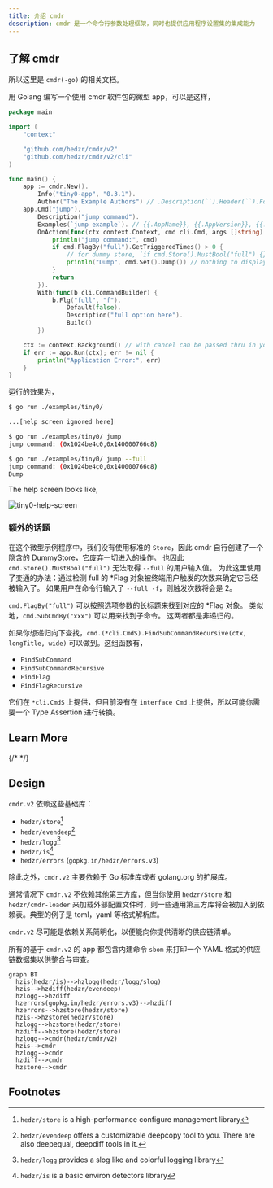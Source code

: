 ```yaml
---
title: 介绍 cmdr
description: cmdr 是一个命令行参数处理框架，同时也提供应用程序设置集的集成能力
---
```


## 了解 cmdr

所以这里是 `cmdr(-go)` 的相关文档。

<Cards>
  <Card title="Cmdr(-go) v2 Documentation" href="./cmdr.v2/" />
  <Card title="Store Documentation" href="./store/" />
  <Card title="EvenDeep Documentation" href="./evendeep/" />
  <Card title="Logg/slog Documentation" href="./logg/" />
  <Card title="Is Documentation" href="./is/" />
  <Card title="Cmdr(-go) v1 Documentation" href="./cmdr.v1/" />
</Cards>

用 Golang 编写一个使用 cmdr 软件包的微型 app，可以是这样，

```go title="./examples/tiny0/main.go"
package main

import (
	"context"

	"github.com/hedzr/cmdr/v2"
	"github.com/hedzr/cmdr/v2/cli"
)

func main() {
	app := cmdr.New().
		Info("tiny0-app", "0.3.1").
		Author("The Example Authors") // .Description(``).Header(``).Footer(``)
	app.Cmd("jump").
		Description("jump command").
		Examples(`jump example`). // {{.AppName}}, {{.AppVersion}}, {{.DadCommands}}, {{.Commands}}, ...
		OnAction(func(ctx context.Context, cmd cli.Cmd, args []string) (err error) {
			println("jump command:", cmd)
			if cmd.FlagBy("full").GetTriggeredTimes() > 0 {
				// for dummy store, `if cmd.Store().MustBool("full") {}` cannot work
				println("Dump", cmd.Set().Dump()) // nothing to display since a dummy store created
			}
			return
		}).
		With(func(b cli.CommandBuilder) {
			b.Flg("full", "f").
				Default(false).
				Description("full option here").
				Build()
		})

	ctx := context.Background() // with cancel can be passed thru in your actions
	if err := app.Run(ctx); err != nil {
		println("Application Error:", err)
	}
}
```

运行的效果为，

```bash
$ go run ./examples/tiny0/

...[help screen ignored here]

$ go run ./examples/tiny0/ jump
jump command: (0x1024be4c0,0x140000766c8)

$ go run ./examples/tiny0/ jump --full
jump command: (0x1024be4c0,0x140000766c8)
Dump
```

The help screen looks like,

![tiny0-help-screen](/images/cmdr/v2/guide/2025-02-16T09.14.24.png)

### 额外的话题

在这个微型示例程序中，我们没有使用标准的 `Store`，因此 cmdr 自行创建了一个隐含的 DummyStore，它废弃一切进入的操作。
也因此 `cmd.Store().MustBool("full")` 无法取得 `--full` 的用户输入值。
为此这里使用了变通的办法：通过检测 full 的 \*Flag 对象被终端用户触发的次数来确定它已经被输入了。
如果用户在命令行输入了 `--full -f`，则触发次数将会是 2。

`cmd.FlagBy("full")` 可以按照选项参数的长标题来找到对应的 \*Flag 对象。
类似地，`cmd.SubCmdBy("xxx")` 可以用来找到子命令。
这两者都是非递归的。

如果你想递归向下查找，`cmd.(*cli.CmdS).FindSubCommandRecursive(ctx, longTitle, wide)` 可以做到。这组函数有，

- `FindSubCommand`
- `FindSubCommandRecursive`
- `FindFlag`
- `FindFlagRecursive`

它们在 `*cli.CmdS` 上提供，但目前没有在 `interface Cmd` 上提供，所以可能你需要一个 Type Assertion 进行转换。

## Learn More

<Cards>
  <Card
    title="Learn more about `hedzr/store`"
    href="https://github.com/hedzr/store"
  />
  <Card
    title="Learn more about `hedzr/evendeep`"
    href="https://github.com/hedzr/evendeep"
  />
  <Card
    title="Learn more about `hedzr/logg`"
    href="https://github.com/hedzr/logg"
  />
  <Card
    title="Learn more about `hedzr/is`"
    href="https://github.com/hedzr/is"
  />
  {/* <Card title="Learn more about Fumadocs" href="https://fumadocs.vercel.app" /> */}
</Cards>

## Design

`cmdr.v2` 依赖这些基础库：

- `hedzr/store`[^1]
- `hedzr/evendeep`[^2]
- `hedzr/logg`[^3]
- `hedzr/is`[^4]
- `hedzr/errors` (`gopkg.in/hedzr/errors.v3`)

除此之外，`cmdr.v2` 主要依赖于 Go 标准库或者 golang.org 的扩展库。

通常情况下 `cmdr.v2` 不依赖其他第三方库，但当你使用 `hedzr/Store` 和 `hedzr/cmdr-loader` 来加载外部配置文件时，则一些通用第三方库将会被加入到依赖表。典型的例子是 toml，yaml 等格式解析库。

`cmdr.v2` 尽可能是依赖关系简明化，以便能向你提供清晰的供应链清单。

所有的基于 `cmdr.v2` 的 app 都包含内建命令 `sbom` 来打印一个 YAML 格式的供应链数据集以供整合与审查。

```mermaid
graph BT
  hzis(hedzr/is)-->hzlogg(hedzr/logg/slog)
  hzis-->hzdiff(hedzr/evendeep)
  hzlogg-->hzdiff
  hzerrors(gopkg.in/hedzr/errors.v3)-->hzdiff
  hzerrors-->hzstore(hedzr/store)
  hzis-->hzstore(hedzr/store)
  hzlogg-->hzstore(hedzr/store)
  hzdiff-->hzstore(hedzr/store)
  hzlogg-->cmdr(hedzr/cmdr/v2)
  hzis-->cmdr
  hzlogg-->cmdr
  hzdiff-->cmdr
  hzstore-->cmdr

```

## Footnotes

[^1]: `hedzr/store` is a high-performance configure management library

[^2]: `hedzr/evendeep` offers a customizable deepcopy tool to you. There are also deepequal, deepdiff tools in it.

[^3]: `hedzr/logg` provides a slog like and colorful logging library

[^4]: `hedzr/is` is a basic environ detectors library
